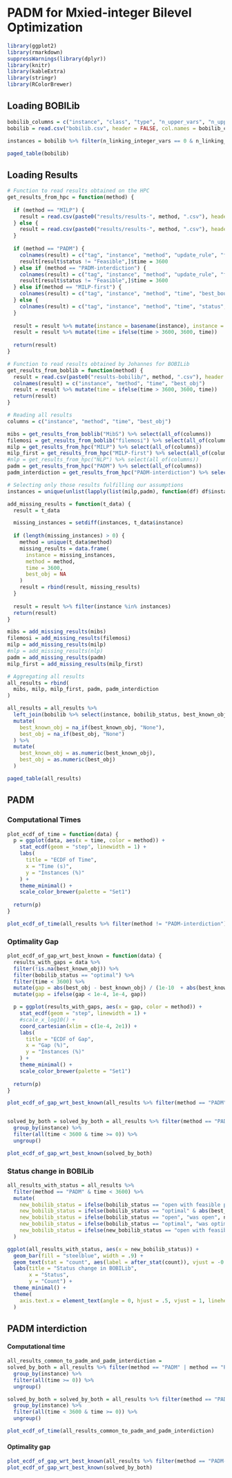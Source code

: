 # PADM for Mxied-integer Bilevel Optimization

```r
library(ggplot2)
library(rmarkdown)
suppressWarnings(library(dplyr))
library(knitr)
library(kableExtra)
library(stringr)
library(RColorBrewer)
```

## Loading BOBILib

```r
bobilib_columns = c("instance", "class", "type", "n_upper_vars", "n_upper_integer_vars", "n_upper_binary_vars", "n_lower_vars", "n_lower_integer_vars", "n_lower_binary_vars", "n_linking_vars", "n_linking_integer_vars", "n_linking_binary_vars", "n_linking_continuous_vars", "n_upper_ctrs", "n_lower_ctrs", "n_coupling_ctrs", "best_known_obj", "bobilib_status", "difficulty")
bobilib = read.csv("bobilib.csv", header = FALSE, col.names = bobilib_columns)

instances = bobilib %>% filter(n_linking_integer_vars == 0 & n_linking_continuous_vars == 0)

paged_table(bobilib)
```

## Loading Results

```r
# Function to read results obtained on the HPC
get_results_from_hpc = function(method) {
  
  if (method == "MILP") {
    result = read.csv(paste0("results/results-", method, ".csv"), header = FALSE, sep = ",")
  } else {
    result = read.csv(paste0("results/results-", method, ".csv"), header = FALSE, sep = ",")
  }
  
  if (method == "PADM") {
    colnames(result) = c("tag", "instance", "method", "update_rule", "factor?", "initial_penalty_parameter", "time", "status", "reason", "best_obj", "outer_loops", "inner_loops", "lambda", "pi_lb", "pi_ub")
    result[result$status != "Feasible",]$time = 3600
  } else if (method == "PADM-interdiction") {
    colnames(result) = c("tag", "instance", "method", "update_rule", "factor?", "initial_penalty_parameter", "time", "status", "reason", "best_obj", "outer_loops", "inner_loops")
    result[result$status != "Feasible",]$time = 3600
  } else if(method == "MILP-first") {
    colnames(result) = c("tag", "instance", "method", "time", "best_bound", "best_obj") 
  } else {
    colnames(result) = c("tag", "instance", "method", "time", "status", "reason", "best_bound", "best_obj", "lambda", "pi_lb", "pi_ub") 
  }
  
  result = result %>% mutate(instance = basename(instance), instance = gsub("\\.aux$", "", instance))
  result = result %>% mutate(time = ifelse(time > 3600, 3600, time))
  
  return(result)
}

# Function to read results obtained by Johannes for BOBILib
get_results_from_boblib = function(method) {
  result = read.csv(paste0("results-bobilib/", method, ".csv"), header = FALSE, sep = ",")
  colnames(result) = c("instance", "method", "time", "best_obj")
  result = result %>% mutate(time = ifelse(time > 3600, 3600, time))
  return(result)
}

# Reading all results
columns = c("instance", "method", "time", "best_obj")

mibs = get_results_from_boblib("MibS") %>% select(all_of(columns))
filemosi = get_results_from_boblib("filemosi") %>% select(all_of(columns))
milp = get_results_from_hpc("MILP") %>% select(all_of(columns))
milp_first = get_results_from_hpc("MILP-first") %>% select(all_of(columns))
#nlp = get_results_from_hpc("NLP") %>% select(all_of(columns))
padm = get_results_from_hpc("PADM") %>% select(all_of(columns))
padm_interdiction = get_results_from_hpc("PADM-interdiction") %>% select(all_of(columns))

# Selecting only those results fulfilling our assumptions
instances = unique(unlist(lapply(list(milp,padm), function(df) df$instance)))

add_missing_results = function(t_data) {
  result = t_data

  missing_instances = setdiff(instances, t_data$instance)
  
  if (length(missing_instances) > 0) {
    method = unique(t_data$method)
    missing_results = data.frame(
      instance = missing_instances,
      method = method,
      time = 3600,
      best_obj = NA
    )
    result = rbind(result, missing_results)
  }
  
  result = result %>% filter(instance %in% instances)
  return(result)
}

mibs = add_missing_results(mibs)
filemosi = add_missing_results(filemosi)
milp = add_missing_results(milp)
#nlp = add_missing_results(nlp)
padm = add_missing_results(padm)
milp_first = add_missing_results(milp_first)

# Aggregating all results
all_results = rbind(
  mibs, milp, milp_first, padm, padm_interdiction
)

all_results = all_results %>%
  left_join(bobilib %>% select(instance, bobilib_status, best_known_obj), by = "instance") %>%
  mutate(
    best_known_obj = na_if(best_known_obj, "None"),
    best_obj = na_if(best_obj, "None")
  ) %>%
  mutate(
    best_known_obj = as.numeric(best_known_obj),
    best_obj = as.numeric(best_obj)
  )

paged_table(all_results)
```

## PADM

### Computational Times

```r
plot_ecdf_of_time = function(data) {
  p = ggplot(data, aes(x = time, color = method)) +
    stat_ecdf(geom = "step", linewidth = 1) +
    labs(
      title = "ECDF of Time",
      x = "Time (s)",
      y = "Instances (%)"
    ) +
    theme_minimal() +
    scale_color_brewer(palette = "Set1")  
  
  return(p)
}

plot_ecdf_of_time(all_results %>% filter(method != "PADM-interdiction"))
```

### Optimality Gap

```r

plot_ecdf_of_gap_wrt_best_known = function(data) {
  results_with_gaps = data %>%
  filter(!is.na(best_known_obj)) %>% 
  filter(bobilib_status == "optimal") %>%
  filter(time < 3600) %>%
  mutate(gap = abs(best_obj - best_known_obj) / (1e-10  + abs(best_known_obj))) %>%
  mutate(gap = ifelse(gap < 1e-4, 1e-4, gap))

  p = ggplot(results_with_gaps, aes(x = gap, color = method)) +
    stat_ecdf(geom = "step", linewidth = 1) +
    #scale_x_log10() +
    coord_cartesian(xlim = c(1e-4, 2e1)) +
    labs(
      title = "ECDF of Gap",
      x = "Gap (%)",
      y = "Instances (%)"
    ) +
    theme_minimal() +
    scale_color_brewer(palette = "Set1")
  
  return(p)
}

plot_ecdf_of_gap_wrt_best_known(all_results %>% filter(method == "PADM"))


solved_by_both = solved_by_both = all_results %>% filter(method == "PADM" | method == "MILP-first") %>%
  group_by(instance) %>%
  filter(all(time < 3600 & time >= 0)) %>%
  ungroup()

plot_ecdf_of_gap_wrt_best_known(solved_by_both)
```

### Status change in BOBILib

```r

all_results_with_status = all_results %>%
  filter(method == "PADM" & time < 3600) %>%
  mutate(
    new_bobilib_status = ifelse(bobilib_status == "open with feasible point" & best_obj < best_known_obj - 1e-6, "was open with feasible point\n and is improving", bobilib_status),
    new_bobilib_status = ifelse(bobilib_status == "optimal" & abs(best_obj - best_known_obj) < 1e-6, "was optimal\n and found optimal point", new_bobilib_status),
    new_bobilib_status = ifelse(bobilib_status == "open", "was open", new_bobilib_status),
    new_bobilib_status = ifelse(bobilib_status == "optimal", "was optimal\n and found feasible point", new_bobilib_status),
    new_bobilib_status = ifelse(new_bobilib_status == "open with feasible point", "was open with feasible point\n and found non-improving\n feasible point", new_bobilib_status)
  )

ggplot(all_results_with_status, aes(x = new_bobilib_status)) +
  geom_bar(fill = "steelblue", width = .9) +
  geom_text(stat = "count", aes(label = after_stat(count)), vjust = -0.5) +
  labs(title = "Status change in BOBILib",
       x = "Status",
       y = "Count") +
  theme_minimal() +
  theme(
    axis.text.x = element_text(angle = 0, hjust = .5, vjust = 1, lineheight = 1)
  )
```

## PADM interdiction 

#### Computational time 

```r
all_results_common_to_padm_and_padm_interdiction = 
solved_by_both = all_results %>% filter(method == "PADM" | method == "PADM-interdiction") %>%
  group_by(instance) %>%
  filter(all(time >= 0)) %>%
  ungroup()

solved_by_both = solved_by_both = all_results %>% filter(method == "PADM" | method == "PADM-interdiction") %>%
  group_by(instance) %>%
  filter(all(time < 3600 & time >= 0)) %>%
  ungroup()

```

```r
plot_ecdf_of_time(all_results_common_to_padm_and_padm_interdiction)
```

#### Optimality gap 

```r
plot_ecdf_of_gap_wrt_best_known(all_results %>% filter(method == "PADM-interdiction"))
plot_ecdf_of_gap_wrt_best_known(solved_by_both)
```

